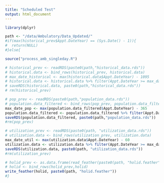 ---
title: "Scheduled Test"
output: html_document
---


```{r cars}
library(dplyr)

path <- "/data/Ambulatory/Data_Updated/"
#if(max(historical_prev$Appt.DateYear) == (Sys.Date() - 1)){
#  return(NULL)
#}else{

source("process_amb_singleday.R")

# historical_prev <- readRDS(paste0(path,"historical_data.rds"))
# historical.data <- bind_rows(historical_prev, historical.data)
# max_date_historical <- max(historical.data$Appt.DateYear) - 1095
# historical.data <- historical.data %>% filter(Appt.DateYear >= max_date_historical) %>% distinct()
# saveRDS(historical.data, paste0(path,"historical_data.rds"))
# rm(historical_prev)

# pop_prev <- readRDS(paste0(path,"population_data.rds"))
# population.data_filtered <- bind_rows(pop_prev, population.data_filtered)
max_date_pop <- max(population.data_filtered$Appt.DateYear) - 365
population.data_filtered <- population.data_filtered %>% filter(Appt.DateYear >= max_date_pop) %>% distinct()
saveRDS(population.data_filtered, paste0(path,"population_data.rds"))
#rm(pop_prev)

# utilization_prev <- readRDS(paste0(path, "utilization_data.rds"))
# utilization.data <- bind_rows(utilization_prev, utilization.data)
max_date_util <- max(utilization.data$Appt.DateYear) - 60
utilization.data <- utilization.data %>% filter(Appt.DateYear >= max_date_util) %>% distinct()
saveRDS(utilization.data, paste0(path, "utilization_data.rds"))
#rm(utilization_prev)

# holid_prev <- as.data.frame(read_feather(paste0(path, "holid.feather")))
# holid <- bind_rows(holid_prev,holid)
write_feather(holid, paste0(path, "holid.feather"))
#}


```

